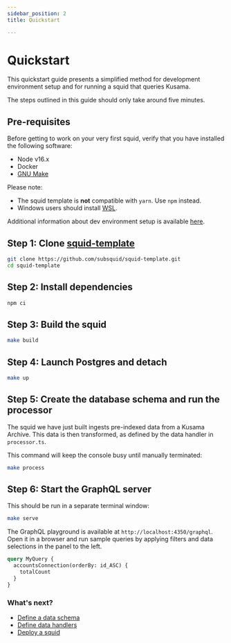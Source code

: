 ```yaml
---
sidebar_position: 2
title: Quickstart

---
```




# Quickstart

This quickstart guide presents a simplified method for development environment setup and for running a squid that queries Kusama. 

The steps outlined in this guide should only take around five minutes.
## Pre-requisites

Before getting to work on your very first squid, verify that you have installed the following software: 

- Node v16.x
- Docker 
- [GNU Make](https://www.gnu.org/software/make/)

Please note:
- The squid template is **not** compatible with `yarn`. Use `npm` instead.
- Windows users should install [WSL](https://docs.microsoft.com/en-us/windows/wsl/).

Additional information about dev environment setup is available [here](/tutorials/development-environment-set-up).

## Step 1: Clone <span><a href="https://github.com/subsquid/squid-template">squid-template</a></span>

```bash
git clone https://github.com/subsquid/squid-template.git
cd squid-template
```

##  Step 2: Install dependencies

```bash
npm ci
```

## Step 3: Build the squid

```bash
make build
```

## Step 4: Launch Postgres and detach

```bash
make up
```


## Step 5: Create the database schema and run the processor

 The squid we have just built ingests pre-indexed data from a Kusama Archive. This data is then transformed, as defined by the data handler in `processor.ts`.
 
 This command will keep the console busy until manually terminated:

```bash
make process
```



## Step 6: Start the GraphQL server

This should be run in a separate terminal window:

```bash
make serve
```

The GraphQL playground is available at `http://localhost:4350/graphql`. Open it in a browser and run
sample queries by applying filters and data selections in the panel to the left.

```graphql
query MyQuery {
  accountsConnection(orderBy: id_ASC) {
    totalCount
  }
}
```

### What's next?

- [Define a data schema](/develop-a-squid/define-a-squid-schema)
- [Define data handlers](/develop-a-squid/squid-processor)
- [Deploy a squid](/deploy-squid)
